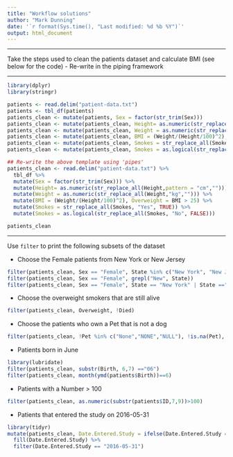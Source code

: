 ```yaml
---
title: "Workflow solutions"
author: "Mark Dunning"
date: '`r format(Sys.time(), "Last modified: %d %b %Y")`'
output: html_document
---
```



******

Take the steps used to clean the patients dataset and calculate BMI (see below for the code)
- Re-write in the piping framework


******

```r
library(dplyr)
library(stringr)

patients <- read.delim("patient-data.txt")
patients <- tbl_df(patients)
patients_clean <- mutate(patients, Sex = factor(str_trim(Sex)))
patients_clean <- mutate(patients_clean, Height= as.numeric(str_replace_all(patients_clean$Height,pattern = "cm","")))
patients_clean <- mutate(patients_clean, Weight = as.numeric(str_replace_all(patients_clean$Weight,"kg","")))
patients_clean <- mutate(patients_clean, BMI = (Weight/(Height/100)^2), Overweight = BMI > 25)
patients_clean <- mutate(patients_clean, Smokes = str_replace_all(Smokes, "Yes", TRUE))
patients_clean <- mutate(patients_clean, Smokes = as.logical(str_replace_all(Smokes, "No", FALSE)))
```


```r
## Re-write the above template using 'pipes'
patients_clean <- read.delim("patient-data.txt") %>% 
  tbl_df %>% 
  mutate(Sex = factor(str_trim(Sex))) %>% 
  mutate(Height= as.numeric(str_replace_all(Height,pattern = "cm",""))) %>% 
  mutate(Weight = as.numeric(str_replace_all(Weight,"kg",""))) %>% 
  mutate(BMI = (Weight/(Height/100)^2), Overweight = BMI > 25) %>% 
  mutate(Smokes = str_replace_all(Smokes, "Yes", TRUE)) %>% 
  mutate(Smokes = as.logical(str_replace_all(Smokes, "No", FALSE)))

patients_clean

```


******
Use `filter` to print the following subsets of the dataset


- Choose the Female patients from New York or New Jersey

```r
filter(patients_clean, Sex == "Female", State %in% c("New York", "New Jersey"))
filter(patients_clean, Sex == "Female", grepl("New", State))
filter(patients_clean, Sex == "Female", State == "New York" | State =="New Jersey")
```

- Choose the overweight smokers that are still alive

```r
filter(patients_clean, Overweight, !Died)
```


- Choose the patients who own a Pet that is not a dog

```r

filter(patients_clean, !Pet %in% c("None","NONE","NULL"), !is.na(Pet), !Pet %in% c("DOG","Dog"))

```

- Patients born in June
  
```r
library(lubridate)
filter(patients_clean, substr(Birth, 6,7) =="06")
filter(patients_clean, month(ymd(patients$Birth))==6)
```

- Patients with a Number > 100

```r
filter(patients_clean, as.numeric(substr(patients$ID,7,9))>100)
```

- Patients that entered the study on 2016-05-31

```r
library(tidyr)
mutate(patients_clean, Date.Entered.Study = ifelse(Date.Entered.Study == "", NA,as.character(Date.Entered.Study))) %>% 
  fill(Date.Entered.Study) %>% 
  filter(Date.Entered.Study == "2016-05-31")
```

